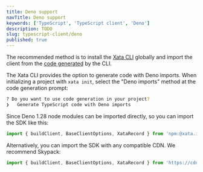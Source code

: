 ```yaml
---
title: Deno support
navTitle: Deno support
keywords: ['TypeScript', 'TypeScript client', 'Deno']
description: TODO
slug: typescript-client/deno
published: true
---
```


The recommended method is to install the [Xata CLI](/docs/getting-started/cli) globally and import the client from the [code generated](/docs/getting-started/cli#codegen) by the CLI.

The Xata CLI provides the option to generate code with Deno imports. When initializing a project with `xata init`, select the "Deno imports" method at the code generation prompt:

```sh
? Do you want to use code generation in your project?
❯   Generate TypeScript code with Deno imports
```

Since Deno 1.28 node modules can be imported directly, so you can import the SDK like this:

```ts
import { buildClient, BaseClientOptions, XataRecord } from 'npm:@xata.io/client@latest';
```

Alternatively, you can import the SDK with any compatible CDN. We recommend Skypack:

```ts
import { buildClient, BaseClientOptions, XataRecord } from 'https://cdn.skypack.dev/@xata.io/client?dts';
```
